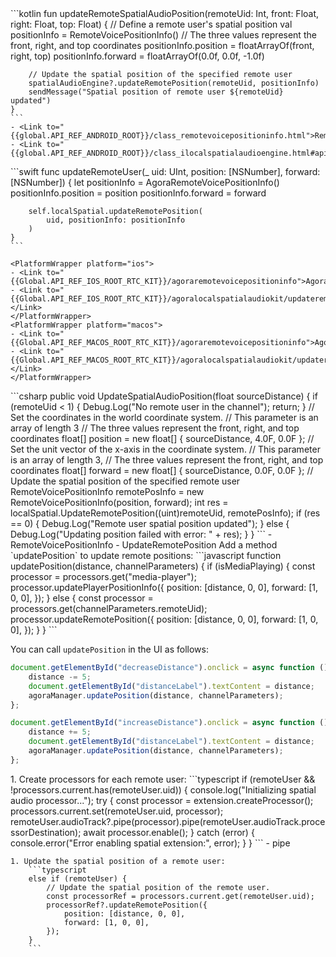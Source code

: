 <PlatformWrapper platform="android">
    ```kotlin
    fun updateRemoteSpatialAudioPosition(remoteUid: Int, front: Float, right: Float, top: Float) { 
        // Define a remote user's spatial position
        val positionInfo = RemoteVoicePositionInfo()
        // The three values represent the front, right, and top coordinates
        positionInfo.position = floatArrayOf(front, right, top)
        positionInfo.forward = floatArrayOf(0.0f, 0.0f, -1.0f)

        // Update the spatial position of the specified remote user
        spatialAudioEngine?.updateRemotePosition(remoteUid, positionInfo)
        sendMessage("Spatial position of remote user ${remoteUid} updated")
    }    
    ```
    - <Link to="{{global.API_REF_ANDROID_ROOT}}/class_remotevoicepositioninfo.html">RemoteVoicePositionInfo</Link>
    - <Link to="{{global.API_REF_ANDROID_ROOT}}/class_ilocalspatialaudioengine.html#api_ilocalspatialaudioengine_updateremoteposition">ILocalSpatialAudioEngine.updateRemotePosition</Link>
</PlatformWrapper>
<PlatformWrapper platform={["ios","macos"]}>
    ```swift
    func updateRemoteUser(_ uid: UInt, position: [NSNumber], forward: [NSNumber]) {
        let positionInfo = AgoraRemoteVoicePositionInfo()
        positionInfo.position = position
        positionInfo.forward = forward

        self.localSpatial.updateRemotePosition(
            uid, positionInfo: positionInfo
        )
    }
    ```

    <PlatformWrapper platform="ios">
    - <Link to="{{Global.API_REF_IOS_ROOT_RTC_KIT}}/agoraremotevoicepositioninfo">AgoraRemoteVoicePositionInfo</Link>
    - <Link to="{{Global.API_REF_IOS_ROOT_RTC_KIT}}/agoralocalspatialaudiokit/updateremoteposition(_:positioninfo:)">updateRemotePosition(_:positionInfo:)</Link>
    </PlatformWrapper>
    <PlatformWrapper platform="macos">
    - <Link to="{{Global.API_REF_MACOS_ROOT_RTC_KIT}}/agoraremotevoicepositioninfo">AgoraRemoteVoicePositionInfo</Link>
    - <Link to="{{Global.API_REF_MACOS_ROOT_RTC_KIT}}/agoralocalspatialaudiokit/updateremoteposition(_:positioninfo:)">updateRemotePosition(_:positionInfo:)</Link>
    </PlatformWrapper>
</PlatformWrapper>
<PlatformWrapper platform="unity">
    ```csharp
    public void UpdateSpatialAudioPosition(float sourceDistance)
    {
        if (remoteUid < 1)
        {
            Debug.Log("No remote user in the channel");
            return;
        }
        // Set the coordinates in the world coordinate system.
        // This parameter is an array of length 3
        // The three values represent the front, right, and top coordinates
        float[] position = new float[] { sourceDistance, 4.0F, 0.0F };
        // Set the unit vector of the x-axis in the coordinate system.
        // This parameter is an array of length 3,
        // The three values represent the front, right, and top coordinates
        float[] forward = new float[] { sourceDistance, 0.0F, 0.0F };
        // Update the spatial position of the specified remote user
        RemoteVoicePositionInfo remotePosInfo = new RemoteVoicePositionInfo(position, forward);
        int res = localSpatial.UpdateRemotePosition((uint)remoteUid, remotePosInfo);
        if (res == 0)
        {
            Debug.Log("Remote user spatial position updated");
        }
        else
        {
            Debug.Log("Updating position failed with error: " + res);
        }
    }
    ```
    - <Link to="{{Global.API_REF_UNITY_ROOT}}/class_remotevoicepositioninfo.html">RemoteVoicePositionInfo</Link>
    - <Link to="{{Global.API_REF_UNITY_ROOT}}/class_ilocalspatialaudioengine.html#api_ilocalspatialaudioengine_updateremoteposition">UpdateRemotePosition</Link>
</PlatformWrapper>
<PlatformWrapper platform="web">
Add a method `updatePosition` to update remote positions:
```javascript
function updatePosition(distance, channelParameters) {
    if (isMediaPlaying) {
    const processor = processors.get("media-player");
    processor.updatePlayerPositionInfo({
        position: [distance, 0, 0],
        forward: [1, 0, 0],
    });
    } else {
    const processor = processors.get(channelParameters.remoteUid);
    processor.updateRemotePosition({
        position: [distance, 0, 0],
        forward: [1, 0, 0],
    });
    }
}
```

You can call `updatePosition` in the UI as follows:
```javascript
document.getElementById("decreaseDistance").onclick = async function () {
    distance -= 5;
    document.getElementById("distanceLabel").textContent = distance;
    agoraManager.updatePosition(distance, channelParameters);
};

document.getElementById("increaseDistance").onclick = async function () {
    distance += 5;
    document.getElementById("distanceLabel").textContent = distance;
    agoraManager.updatePosition(distance, channelParameters);
};
```
</PlatformWrapper>
<PlatformWrapper platform="react-js">
    1. Create processors for each remote user:
        ```typescript
        if (remoteUser && !processors.current.has(remoteUser.uid)) {
            console.log("Initializing spatial audio processor...");
            try {
                const processor = extension.createProcessor();
                processors.current.set(remoteUser.uid, processor);
                remoteUser.audioTrack?.pipe(processor).pipe(remoteUser.audioTrack.processorDestination);
                await processor.enable();    
            } catch (error) {
                console.error("Error enabling spatial extension:", error);
            }
        }
        ```
        - <Link to="{{Global.API_REF_WEB_ROOT}}/interfaces/iremoteaudiotrack.html#pipe">pipe</Link>

    1. Update the spatial position of a remote user:
        ```typescript
        else if (remoteUser) {
            // Update the spatial position of the remote user.
            const processorRef = processors.current.get(remoteUser.uid);
            processorRef?.updateRemotePosition({
                position: [distance, 0, 0],
                forward: [1, 0, 0],
            });
        }
        ```
   
</PlatformWrapper>
